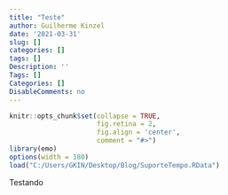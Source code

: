 ```yaml
---
title: "Teste"
author: Guilherme Kinzel
date: '2021-03-31'
slug: []
categories: []
tags: []
Description: ''
Tags: []
Categories: []
DisableComments: no
---
```



```r
knitr::opts_chunk$set(collapse = TRUE,
                      fig.retina = 2,
                      fig.align = 'center',
                      comment = "#>")
library(emo)
options(width = 180)
load("C:/Users/GKIN/Desktop/Blog/SuporteTempo.RData")
```

Testando 
